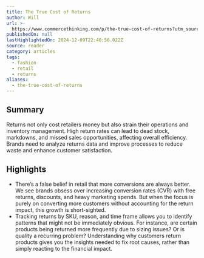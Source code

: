 ```yaml
---
title: The True Cost of Returns
author: Will
url: >-
  https://www.commercethinking.com/p/the-true-cost-of-returns?utm_source=post-email-title&publication_id=1474159&post_id=150256900&utm_campaign=email-post-title&isFreemail=true&r=31t9d7&triedRedirect=true&utm_medium=email
publishedOn: null
lastHighlightedOn: 2024-12-09T22:40:56.022Z
source: reader
category: articles
tags:
  - fashion
  - retail
  - returns
aliases:
  - the-true-cost-of-returns
---
```

## Summary

Returns not only cost retailers money but also strain their operations and inventory management. High return rates can lead to dead stock, markdowns, and missed sales opportunities, affecting overall efficiency. Brands need to analyze returns data and improve processes to reduce waste and enhance customer satisfaction.

## Highlights
- There’s a false belief in retail that more conversions are always better. We see brands obsess over increasing conversion rates (CVR) with free returns, discounts, and heavy marketing spends. But when the focus is purely on converting more customers without accounting for the return impact, this growth is short-sighted.
- Tracking returns by SKU, reason, and time frame allows you to identify patterns that might not be immediately obvious. For instance, are certain products being returned more frequently due to sizing issues? Or is quality a recurring problem? Understanding why customers return products gives you the insights needed to fix root causes, rather than simply reacting to the financial impact.
